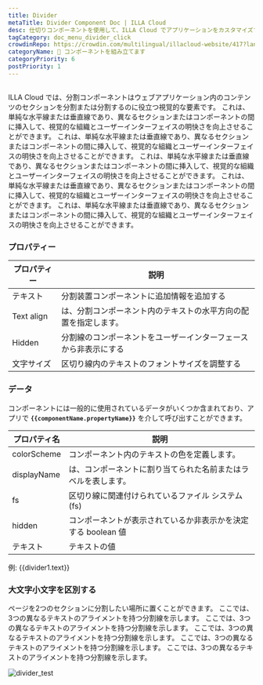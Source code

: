```yaml
---
title: Divider
metaTitle: Divider Component Doc | ILLA Cloud
desc: 仕切りコンポーネントを使用して、ILLA Cloud でアプリケーションをカスタマイズする方法を学びます。
tagCategory: doc_menu_divider_click
crowdinRepo: https://crowdin.com/multilingual/illacloud-website/417?languages=ja&filter=basic&value=0
categoryName: 🧬 コンポーネントを組み立てます
categoryPriority: 6
postPriority: 1
---
```


## <h2 hidden>分割線とは?</h2>

ILLA Cloud では、分割コンポーネントはウェブアプリケーション内のコンテンツのセクションを分割または分割するのに役立つ視覚的な要素です。 これは、単純な水平線または垂直線であり、異なるセクションまたはコンポーネントの間に挿入して、視覚的な組織とユーザーインターフェイスの明快さを向上させることができます。 これは、単純な水平線または垂直線であり、異なるセクションまたはコンポーネントの間に挿入して、視覚的な組織とユーザーインターフェイスの明快さを向上させることができます。 これは、単純な水平線または垂直線であり、異なるセクションまたはコンポーネントの間に挿入して、視覚的な組織とユーザーインターフェイスの明快さを向上させることができます。 これは、単純な水平線または垂直線であり、異なるセクションまたはコンポーネントの間に挿入して、視覚的な組織とユーザーインターフェイスの明快さを向上させることができます。 これは、単純な水平線または垂直線であり、異なるセクションまたはコンポーネントの間に挿入して、視覚的な組織とユーザーインターフェイスの明快さを向上させることができます。

### プロパティー

| プロパティー     | 説明                                                                  |
| ---------- | ------------------------------------------------------------------- |
| テキスト       | 分割装置コンポーネントに追加情報を追加する                                               |
| Text align | は、分割コンポーネント内のテキストの水平方向の配置を指定します。                                    |
| Hidden     | 分割線のコンポーネントをユーザーインターフェースから非表示にする                                    |
| 文字サイズ      | 区切り線内のテキストのフォントサイズを調整する                                             |

### データ

コンポーネントには一般的に使用されているデータがいくつか含まれており、アプリで **`{{componentName.propertyName}}`** を介して呼び出すことができます。

| プロパティ名        | 説明                                                               |
| ------------- | ---------------------------------------------------------------- |
| colorScheme   | コンポーネント内のテキストの色を定義します。                                           |
| displayName   | は、コンポーネントに割り当てられた名前またはラベルを表します。                                  |
| fs            | 区切り線に関連付けられているファイル システム (fs)                                     |
| hidden        | コンポーネントが表示されているか非表示かを決定する boolean 値                              |
| テキスト          | テキストの値                                                           |

例: {{divider1.text}}

### 大文字小文字を区別する

ページを2つのセクションに分割したい場所に置くことができます。 ここでは、3つの異なるテキストのアライメントを持つ分割線を示します。 ここでは、3つの異なるテキストのアライメントを持つ分割線を示します。 ここでは、3つの異なるテキストのアライメントを持つ分割線を示します。 ここでは、3つの異なるテキストのアライメントを持つ分割線を示します。 ここでは、3つの異なるテキストのアライメントを持つ分割線を示します。

![divider_test](https://cdn.illacloud.com/official-website/img/docs/divider_test.jpg)
